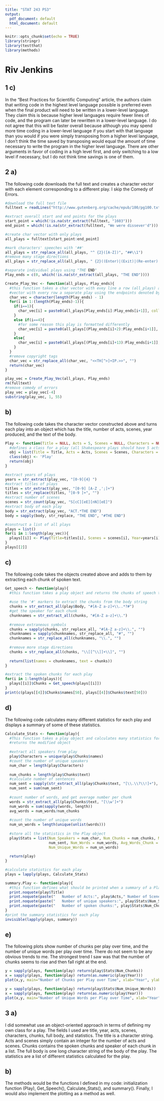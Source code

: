 ```yaml
---
title: "STAT 243 PS3"
output:
  pdf_document: default
  html_document: default
---
```


```r
knitr::opts_chunk$set(echo = TRUE)
library(stringr)
library(testthat)
library(methods)
```
# Riv Jenkins

## 1 c)

In the "Best Practices for Scientific Computing" article, the authors claim that writing code in the highest level language possible is preferred even when the final product will need to be written in a lower-level language. They claim this is because higher level languages require fewer lines of code, and the program can later be rewritten in a lower-level language.
I do not agree that this will be faster overall because although you may spend more time coding in a lower-level language if you start with that language than you would if you were simply transposing from a higher level language, I don't think the time saved by transposing would equal the amount of time necessary to write the program in the higher level language.
There are other arguments in favor of coding in a high level first, and only switching to a low level if necessary, but I do not think time savings is one of them.

## 2 a) 
The following code downloads the full text and creates a character vector with each element corresponding to a different play. I skip the Comedy of Errors.
```r
#download the full text file
fulltext = readLines("http://www.gutenberg.org/cache/epub/100/pg100.txt")
```
```r
#extract overall start and end points for the plays
start_point = which(!is.na(str_extract(fulltext, "1603")))
end_point = which(!is.na(str_extract(fulltext, "We were dissever'd"))) + 2

#create char vector with only plays
all_plays = fulltext[start_point:end_point]

#mark characters' speeches with '##'
all_plays = str_replace_all(all_plays, "^ {2}([A-Z])", "##\\1")
#remove many stage directions
all_plays = str_replace_all(all_plays, " {2}((Enter)|(Exit)|(Re-enter)|(Exeunt)).*$", "")

#separate individual plays using "THE END"
Play_ends = c(0, which(!is.na(str_extract(all_plays, "THE END"))))

Create_Play_Vec <- function(all_plays, Play_ends){
  #this function takes a char vector with evey line a row (all_plays) and returns a char
  #vector with every row a separate play using the endpoints denoted by Play_ends
  char_vec = character(length(Play_ends) - 1)
  for(i in 1:(length(Play_ends)-1)){
    if(i==1){
      char_vec[i] = paste0(all_plays[Play_ends[i]:Play_ends[i+1]], collapse = ' ')
    }
    else if(i==4){
      #for some reason this play is formatted differently
      char_vec[i] = paste0(all_plays[(Play_ends[i]+2):Play_ends[i+1]], collapse = ' ')
    }
    else{
      char_vec[i] = paste0(all_plays[(Play_ends[i]+13):Play_ends[i+1]], collapse = ' ')
    }
  }
  #remove copyright tags
  char_vec = str_replace_all(char_vec, "<<TH[^>]+IP.>>", "")
  return(char_vec)
}

play_vec = Create_Play_Vec(all_plays, Play_ends)
rm(fulltext)
#remove comedy of errors
play_vec = play_vec[-4]
substring(play_vec, 1, 55)
```

##  b) 
The following code takes the character vector constructed above and turns each play into an object which has the title, number of acts, scenes, year produced, and the text of the body.
```r
Play <- function(Title = NULL, Acts = 5, Scenes = NULL, Characters = NULL, Year = NULL, Body = NULL){
  #defines a class for a play (all Shakespeare plays should have 5 acts)
  obj = list(Title = Title, Acts = Acts, Scenes = Scenes, Characters = Characters, Year = Year, Body = Body)
  class(obj) <- 'Play'
  return(obj)
}

#extract years of plays
years = str_extract(play_vec, "[0-9]{4} ")
#extract titles of plays
titles = str_extract(play_vec, "[0-9] [A-Z ,';]+")
titles = str_replace(titles, "[0-9 ]+", "")
#extract number of scenes
scenes = str_count(play_vec, "S[cC][eE][nN][eE]")
#extract body of each play
body = str_extract(play_vec, "ACT.*THE END")
body = sapply(body, str_replace, "THE END", "#THE END")

#construct a list of all plays
plays = list()
for(i in 1:length(play_vec)){
  plays[[i]] <- Play(Title=titles[i], Scenes = scenes[i], Year=years[i], Body = body[i])
}
plays[[2]]

```

##  c)
The following code takes the objects created above and adds to them by extracting each chunk of spoken text.
```r
Get_speech <- function(play){
  #this function takes a play object and returns the chunks of speech text
  
  #use the '#' markers to extract the chunks from the body string
  chunks = str_extract_all(play$Body, "#[A-Z a-z]+\\..*?#")
  #get the speaker for each chunk
  chunknames = str_extract_all(chunks, "#[A-Z a-z]+\\.")
  
  #remove extraneous symbols
  chunks = sapply(chunks, str_replace_all, "#[A-Z a-z]+\\.", "")
  chunknames = sapply(chunknames, str_replace_all, "#", "")
  chunknames = str_replace_all(chunknames, "\\.", "")
  
  #remove more stage directions
  chunks = str_replace_all(chunks, "\\[[^\\]]+\\]", "")
  
  return(list(names = chunknames, text = chunks))
}

#extract the spoken chunks for each play
for(i in 1:length(plays)){
  plays[[i]]$Chunks = Get_speech(plays[[i]])
}
print(c(plays[[4]]$Chunks$names[50], plays[[4]]$Chunks$text[50]))

```
##  d)
The following code calculates many different statistics for each play and displays a summary of some of these statistics.
```r
Calculate_Stats <- function(play){
  #This function takes a play object and calculates many statistics for that play and then
  #returns the modified object
  
  #extract all speakers from play
  play$Characters = unique(play$Chunks$names)
  #count the number of unique speakers
  num_char = length(play$Characters)
  
  num_chunks = length(play$Chunks$text)
  #calculate number of sentences
  num_sent = sapply(str_extract_all(play$Chunks$text, "[\\.\\?\\!]+"), length)
  num_sent = sum(num_sent)
  
  #count number of words, and get average number per chunk
  words = str_extract_all(play$Chunks$text, "[\\w']+")
  num_words = sum(sapply(words, length))
  avg_words = num_words/num_chunks
  
  #count the number of unique words
  num_un_words = length(unique(unlist(words)))
  
  #store all the statistics in the Play object
  play$Stats = list(Num_Speakers = num_char, Num_Chunks = num_chunks, Num_Sentences = 
                    num_sent, Num_Words = num_words, Avg_Words_Chunk = avg_words, 
                    Num_Unique_Words = num_un_words)
  
  return(play)
}

#calculate statistics for each play
plays = lapply(plays, Calculate_Stats)
```


```r
summary.Play <- function(play){
  #this function defines what should be printed when a summary of a Play is requested
  print.noquote(play$Title)
  print.noquote(paste("   Number of Acts:", play$Acts," Number of Scenes:", play$Scenes))
  print.noquote(paste("   Number of unique speakers:", play$Stats$Num_Speakers))
  print.noquote(paste("   Number of spoken chunks:", play$Stats$Num_Chunks))
}
#print the summary statistics for each play
invisible(lapply(plays, summary))

```
##  e)
The following plots show number of chunks per play over time, and the number of unique words per play over time. There do not seem to be any obvious trends to me. The strongest trend I saw was that the number of chunks seems to rise and then fall right at the end.
```r
y = sapply(plays, function(play) return(play$Stats$Num_Chunks))
x = sapply(plays, function(play) return(as.numeric(play$Year)))
plot(x,y, main="Number of Chunks per Play over Time", xlab="Year", ylab="Number of Chunks")
```

```r
y = sapply(plays, function(play) return(play$Stats$Num_Unique_Words))
x = sapply(plays, function(play) return(as.numeric(play$Year)))
plot(x,y, main="Number of Unique Words per Play over Time", xlab="Year", ylab="Number of Unique Words")
```

## 3 a)
I did somewhat use an object-oriented approach in terms of defining my own class for a play. The fields I used are title, year, acts, scenes, characters, chunks, full body, and statistics. The title is a character string. Acts and scenes simply contain an integer for the number of acts and scenes. Chunks contains the spoken chunks and speaker of each chunk in a list. The full body is one long character string of the body of the play. The statistics are a list of different statistics calculated for the play.

##   b)
The methods would be the functions I defined in my code: initialization function (Play), Get_Speech(), Calculate_Stats(), and summary(). Finally, I would also implement the plotting as a method as well.